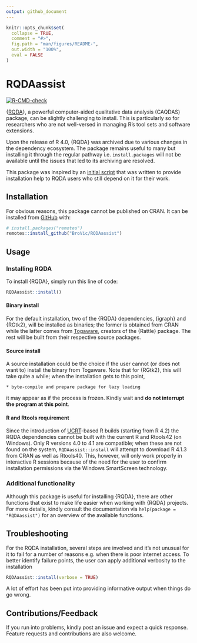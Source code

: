 ```yaml
---
output: github_document
---
```


<!-- README.md is generated from README.Rmd. Please edit that file -->

```r
knitr::opts_chunk$set(
  collapse = TRUE,
  comment = "#>",
  fig.path = "man/figures/README-",
  out.width = "100%",
  eval = FALSE
)
```

# RQDAassist

<!-- badges: start -->

[![R-CMD-check](https://github.com/BroVic/RQDAassist/actions/workflows/R-CMD-check.yaml/badge.svg)](https://github.com/BroVic/RQDAassist/actions/workflows/R-CMD-check.yaml)
<!-- badges: end -->

{[RQDA](http://rqda.r-forge.r-project.org/)}, a powerful computer-aided qualitative data analysis (CAQDAS) package, can be slightly challenging to install. This is particularly so for researchers who are not well-versed in managing R's tool sets and software extensions.

Upon the release of R 4.0, {RQDA} was archived due to various changes in the dependency ecosystem. The package remains useful to many but installing it through the regular pathway i.e. `install.packages` will not be available until the issues that led to its archiving are resolved.

This package was inspired by an [initial script](https://gist.github.com/BroVic/7771e1e86df35f6410a3f586ea1ef6c6) that was written to provide installation help to RQDA users who still depend on it for their work.

## Installation
For obvious reasons, this package cannot be published on CRAN. It can be installed from [GitHub](https://github.com/BroVic/RQDAassist) with:

```r
# install.packages("remotes")
remotes::install_github("BroVic/RQDAassist")
```

## Usage
### Installing RQDA
To install {RQDA}, simply run this line of code:

```r
RQDAassist::install()
```

#### Binary install

For the default installation, two of the {RQDA} dependencies, {igraph} and {RGtk2}, will be installed as binaries; the former is obtained from CRAN while the latter comes from [Togaware](https://rattle.togaware.com/), creators of the {Rattle} package. The rest will be built from their respective source packages.

#### Source install
A source installation could be the choice if the user cannot (or does not want to) install the binary from Togaware. Note that for {RGtk2}, this will take quite a while; when the installation gets to this point,

    * byte-compile and prepare package for lazy loading

it may appear as if the process is frozen. Kindly wait and **do not interrupt the program at this point**.

#### R and Rtools requirement
Since the introduction of [UCRT](https://blog.r-project.org/2021/12/07/upcoming-changes-in-r-4.2-on-windows/)-based R builds (starting from R 4.2) the RQDA dependencies cannot be built with the current R and Rtools42 (on Windows). Only R versions 4.0 to 4.1 are compatible; when these are not found on the system, `RQDAassist::install` will attempt to download R 4.1.3 from CRAN as well as Rtools40. This, however, will only work properly in interactive R sessions because of the need for the user to confirm installation permissions via the Windows SmartScreen technology.

### Additional functionality
Although this package is useful for installing {RQDA}, there are other functions that exist to make life easier when working with {RQDA} projects. For more details, kindly consult the documentation via `help(package = "RQDAassist")` for an overview of the available functions.

## Troubleshooting
For the RQDA installation, several steps are involved and it's not unusual for it to fail for a number of reasons e.g. when there is poor internet access. To better identify failure points, the user can apply additional verbosity to the installation

```r
RQDAassist::install(verbose = TRUE)
```

A lot of effort has been put into providing informative output when things do go wrong.

## Contributions/Feedback
If you run into problems, kindly post an issue and expect a quick response. Feature requests and contributions are also welcome.
